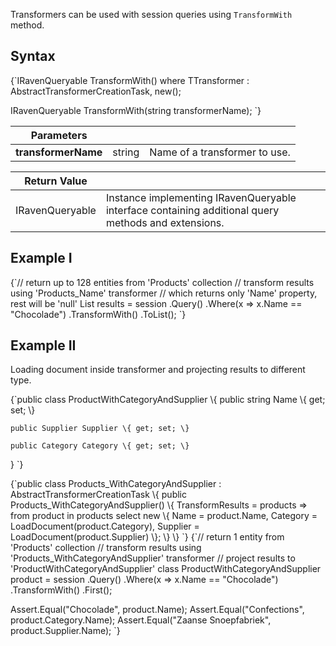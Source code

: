
Transformers can be used with session queries using `TransformWith` method.

## Syntax

<TabItem value="transformers_1" label="transformers_1">
<CodeBlock language="csharp">
{`IRavenQueryable<TResult> TransformWith<TTransformer, TResult>()
	where TTransformer : AbstractTransformerCreationTask, new();

IRavenQueryable<TResult> TransformWith<TResult>(string transformerName);
`}
</CodeBlock>
</TabItem>

| Parameters | | |
| ------------- | ------------- | ----- |
| **transformerName** | string | Name of a transformer to use. |

| Return Value | |
| ------------- | ----- |
| IRavenQueryable | Instance implementing IRavenQueryable interface containing additional query methods and extensions. |

## Example I

<TabItem value="transformers_2" label="transformers_2">
<CodeBlock language="csharp">
{`// return up to 128 entities from 'Products' collection
// transform results using 'Products_Name' transformer
// which returns only 'Name' property, rest will be 'null'
List<Product> results = session
	.Query<Product>()
	.Where(x => x.Name == "Chocolade")
	.TransformWith<Products_Name, Product>()
	.ToList();
`}
</CodeBlock>
</TabItem>

## Example II

Loading document inside transformer and projecting results to different type.

<TabItem value="transformers_5" label="transformers_5">
<CodeBlock language="csharp">
{`public class ProductWithCategoryAndSupplier
\{
	public string Name \{ get; set; \}

	public Supplier Supplier \{ get; set; \}

	public Category Category \{ get; set; \}
\}
`}
</CodeBlock>
</TabItem>

<TabItem value="transformers_4" label="transformers_4">
<CodeBlock language="csharp">
{`public class Products_WithCategoryAndSupplier : AbstractTransformerCreationTask<Product>
\{
	public Products_WithCategoryAndSupplier()
	\{
		TransformResults =
			products => from product in products 
						select new
						\{
							Name = product.Name,
							Category = LoadDocument<Category>(product.Category),
							Supplier = LoadDocument<Supplier>(product.Supplier)
						\};
	\}
\}
`}
</CodeBlock>
</TabItem>

<TabItem value="transformers_3" label="transformers_3">
<CodeBlock language="csharp">
{`// return 1 entity from 'Products' collection
// transform results using 'Products_WithCategoryAndSupplier' transformer
// project results to 'ProductWithCategoryAndSupplier' class
ProductWithCategoryAndSupplier product = session
	.Query<Product>()
	.Where(x => x.Name == "Chocolade")
	.TransformWith<Products_WithCategoryAndSupplier, ProductWithCategoryAndSupplier>()
	.First();

Assert.Equal("Chocolade", product.Name);
Assert.Equal("Confections", product.Category.Name);
Assert.Equal("Zaanse Snoepfabriek", product.Supplier.Name);
`}
</CodeBlock>
</TabItem>


